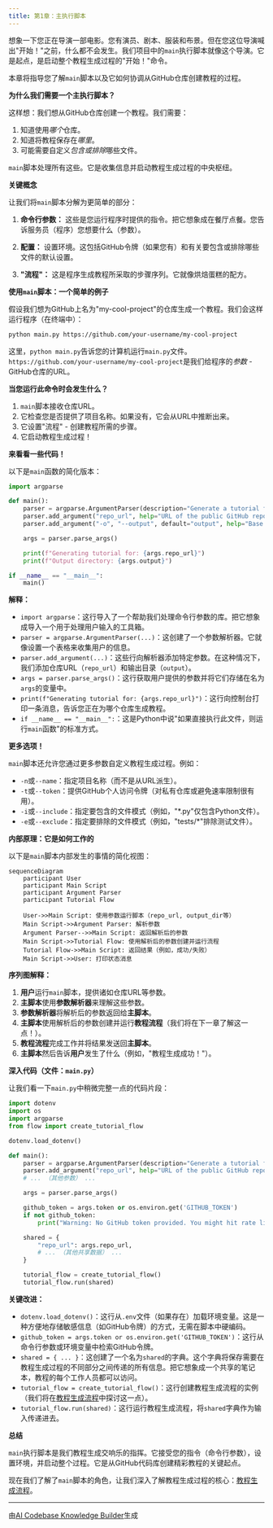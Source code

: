```yaml
---
title: 第1章：主执行脚本
---
```



想象一下您正在导演一部电影。您有演员、剧本、服装和布景。但在您这位导演喊出"开始！"之前，什么都不会发生。我们项目中的`main`执行脚本就像这个导演。它是起点，是启动整个教程生成过程的"开始！"命令。

本章将指导您了解`main`脚本以及它如何协调从GitHub仓库创建教程的过程。

**为什么我们需要一个主执行脚本？**

这样想：我们想从GitHub仓库创建一个教程。我们需要：

1. 知道使用*哪个*仓库。
2. 知道将教程保存在*哪里*。
3. 可能需要自定义*包含或排除*哪些文件。

`main`脚本处理所有这些。它是收集信息并启动教程生成过程的中央枢纽。

**关键概念**

让我们将`main`脚本分解为更简单的部分：

1. **命令行参数：** 这些是您运行程序时提供的指令。把它想象成在餐厅点餐。您告诉服务员（程序）您想要什么（参数）。

2. **配置：** 设置环境。这包括GitHub令牌（如果您有）和有关要包含或排除哪些文件的默认设置。

3. **"流程"：** 这是程序生成教程所采取的步骤序列。它就像烘焙蛋糕的配方。

**使用`main`脚本：一个简单的例子**

假设我们想为GitHub上名为"my-cool-project"的仓库生成一个教程。我们会这样运行程序（在终端中）：

```bash
python main.py https://github.com/your-username/my-cool-project
```

这里，`python main.py`告诉您的计算机运行`main.py`文件。`https://github.com/your-username/my-cool-project`是我们给程序的*参数* - GitHub仓库的URL。

**当您运行此命令时会发生什么？**

1. `main`脚本接收仓库URL。
2. 它检查您是否提供了项目名称。如果没有，它会从URL中推断出来。
3. 它设置"流程" - 创建教程所需的步骤。
4. 它启动教程生成过程！

**来看看一些代码！**

以下是`main`函数的简化版本：

```python
import argparse

def main():
    parser = argparse.ArgumentParser(description="Generate a tutorial for a GitHub codebase.")
    parser.add_argument("repo_url", help="URL of the public GitHub repository.")
    parser.add_argument("-o", "--output", default="output", help="Base directory for output (default: ./output).")

    args = parser.parse_args()

    print(f"Generating tutorial for: {args.repo_url}")
    print(f"Output directory: {args.output}")

if __name__ == "__main__":
    main()
```

**解释：**

* `import argparse`：这行导入了一个帮助我们处理命令行参数的库。把它想象成导入一个用于处理用户输入的工具箱。
* `parser = argparse.ArgumentParser(...)`：这创建了一个参数解析器。它就像设置一个表格来收集用户的信息。
* `parser.add_argument(...)`：这些行向解析器添加特定参数。在这种情况下，我们添加仓库URL（`repo_url`）和输出目录（`output`）。
* `args = parser.parse_args()`：这行获取用户提供的参数并将它们存储在名为`args`的变量中。
* `print(f"Generating tutorial for: {args.repo_url}")`：这行向控制台打印一条消息，告诉您正在为哪个仓库生成教程。
* `if __name__ == "__main__":`：这是Python中说"如果直接执行此文件，则运行`main`函数"的标准方式。

**更多选项！**

`main`脚本还允许您通过更多参数自定义教程生成过程。例如：

* `-n`或`--name`：指定项目名称（而不是从URL派生）。
* `-t`或`--token`：提供GitHub个人访问令牌（对私有仓库或避免速率限制很有用）。
* `-i`或`--include`：指定要包含的文件模式（例如，"*.py"仅包含Python文件）。
* `-e`或`--exclude`：指定要排除的文件模式（例如，"tests/*"排除测试文件）。

**内部原理：它是如何工作的**

以下是`main`脚本内部发生的事情的简化视图：

```mermaid
sequenceDiagram
    participant User
    participant Main Script
    participant Argument Parser
    participant Tutorial Flow

    User->>Main Script: 使用参数运行脚本（repo_url, output_dir等）
    Main Script->>Argument Parser: 解析参数
    Argument Parser-->>Main Script: 返回解析后的参数
    Main Script->>Tutorial Flow: 使用解析后的参数创建并运行流程
    Tutorial Flow->>Main Script: 返回结果（例如，成功/失败）
    Main Script->>User: 打印状态消息
```

**序列图解释：**

1. **用户**运行`main`脚本，提供诸如仓库URL等参数。
2. **主脚本**使用**参数解析器**来理解这些参数。
3. **参数解析器**将解析后的参数返回给**主脚本**。
4. **主脚本**使用解析后的参数创建并运行**教程流程**（我们将在下一章了解这一点！）。
5. **教程流程**完成工作并将结果发送回**主脚本**。
6. **主脚本**然后告诉**用户**发生了什么（例如，"教程生成成功！"）。

**深入代码（文件：`main.py`）**

让我们看一下`main.py`中稍微完整一点的代码片段：

```python
import dotenv
import os
import argparse
from flow import create_tutorial_flow

dotenv.load_dotenv()

def main():
    parser = argparse.ArgumentParser(description="Generate a tutorial for a GitHub codebase.")
    parser.add_argument("repo_url", help="URL of the public GitHub repository.")
    # ... （其他参数） ...

    args = parser.parse_args()

    github_token = args.token or os.environ.get('GITHUB_TOKEN')
    if not github_token:
        print("Warning: No GitHub token provided. You might hit rate limits for public repositories.")

    shared = {
        "repo_url": args.repo_url,
        # ... （其他共享数据） ...
    }

    tutorial_flow = create_tutorial_flow()
    tutorial_flow.run(shared)
```

**关键改进：**

* `dotenv.load_dotenv()`：这行从`.env`文件（如果存在）加载环境变量。这是一种方便地存储敏感信息（如GitHub令牌）的方式，无需在脚本中硬编码。
* `github_token = args.token or os.environ.get('GITHUB_TOKEN')`：这行从命令行参数或环境变量中检索GitHub令牌。
* `shared = { ... }`：这创建了一个名为`shared`的字典。这个字典将保存需要在教程生成过程的不同部分之间传递的所有信息。把它想象成一个共享的笔记本，教程的每个工作人员都可以访问。
* `tutorial_flow = create_tutorial_flow()`：这行创建教程生成流程的实例（我们将在[教程生成流程](02_tutorial_flow.mdx)中探讨这一点）。
* `tutorial_flow.run(shared)`：这行运行教程生成流程，将`shared`字典作为输入传递进去。

**总结**

`main`执行脚本是我们教程生成交响乐的指挥。它接受您的指令（命令行参数），设置环境，并启动整个过程。它是从GitHub代码库创建精彩教程的关键起点。

现在我们了解了`main`脚本的角色，让我们深入了解教程生成过程的核心：[教程生成流程](02_tutorial_flow.mdx)。


---

由[AI Codebase Knowledge Builder](https://github.com/The-Pocket/Tutorial-Codebase-Knowledge)生成 